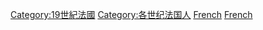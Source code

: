{{CatPair|18世紀法國人|20世紀法國人}}
{{Portal|法國}}

[[Category:19世紀法國|Category:19世紀法國]]
[[Category:各世纪法国人|Category:各世纪法国人]]
[[Category:19世纪欧洲各国人|French]]
[[Category:19世纪各国人物|French]]